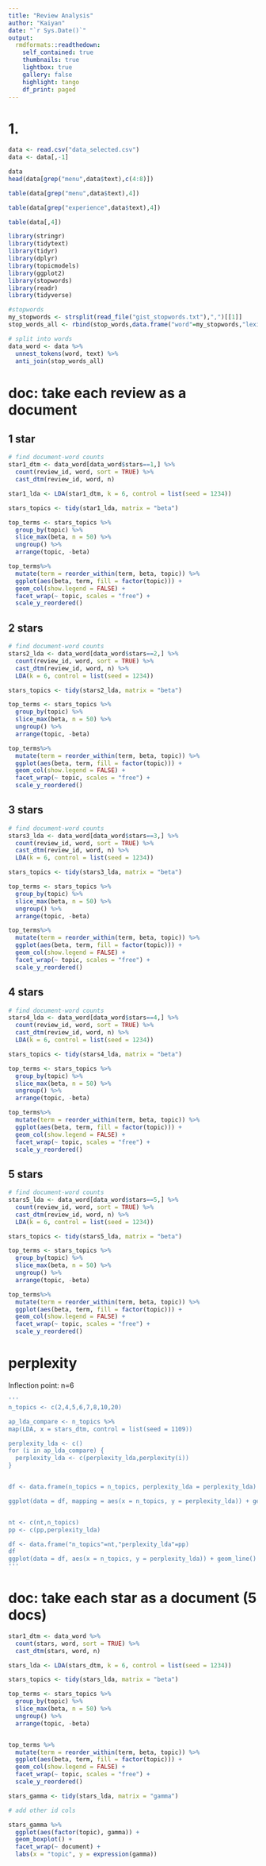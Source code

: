 ```yaml
---
title: "Review Analysis"
author: "Kaiyan"
date: "`r Sys.Date()`"
output:
  rmdformats::readthedown:
    self_contained: true
    thumbnails: true
    lightbox: true
    gallery: false
    highlight: tango
    df_print: paged
---
```

# 1.

```r
data <- read.csv("data_selected.csv")
data <- data[,-1]

data
head(data[grep("menu",data$text),c(4:8)])

table(data[grep("menu",data$text),4])

table(data[grep("experience",data$text),4])

table(data[,4])
```


```r
library(stringr)
library(tidytext)
library(tidyr)
library(dplyr)
library(topicmodels)
library(ggplot2)
library(stopwords)
library(readr)
library(tidyverse)
```




```r
#stopwords
my_stopwords <- strsplit(read_file("gist_stopwords.txt"),",")[[1]]
stop_words_all <- rbind(stop_words,data.frame("word"=my_stopwords,"lexicon"=rep("user",length(my_stopwords))))

# split into words
data_word <- data %>%
  unnest_tokens(word, text) %>%
  anti_join(stop_words_all)
```

# doc: take each review as a document

## 1 star
```r
# find document-word counts
star1_dtm <- data_word[data_word$stars==1,] %>%
  count(review_id, word, sort = TRUE) %>%
  cast_dtm(review_id, word, n)

star1_lda <- LDA(star1_dtm, k = 6, control = list(seed = 1234))

stars_topics <- tidy(star1_lda, matrix = "beta")

top_terms <- stars_topics %>%
  group_by(topic) %>%
  slice_max(beta, n = 50) %>% 
  ungroup() %>%
  arrange(topic, -beta) 

top_terms%>%
  mutate(term = reorder_within(term, beta, topic)) %>%
  ggplot(aes(beta, term, fill = factor(topic))) +
  geom_col(show.legend = FALSE) +
  facet_wrap(~ topic, scales = "free") +
  scale_y_reordered()

```

## 2 stars

```r
# find document-word counts
stars2_lda <- data_word[data_word$stars==2,] %>%
  count(review_id, word, sort = TRUE) %>%
  cast_dtm(review_id, word, n) %>%
  LDA(k = 6, control = list(seed = 1234))

stars_topics <- tidy(stars2_lda, matrix = "beta")

top_terms <- stars_topics %>%
  group_by(topic) %>%
  slice_max(beta, n = 50) %>% 
  ungroup() %>%
  arrange(topic, -beta) 

top_terms%>%
  mutate(term = reorder_within(term, beta, topic)) %>%
  ggplot(aes(beta, term, fill = factor(topic))) +
  geom_col(show.legend = FALSE) +
  facet_wrap(~ topic, scales = "free") +
  scale_y_reordered()

```


## 3 stars

```r
# find document-word counts
stars3_lda <- data_word[data_word$stars==3,] %>%
  count(review_id, word, sort = TRUE) %>%
  cast_dtm(review_id, word, n) %>%
  LDA(k = 6, control = list(seed = 1234))

stars_topics <- tidy(stars3_lda, matrix = "beta")

top_terms <- stars_topics %>%
  group_by(topic) %>%
  slice_max(beta, n = 50) %>% 
  ungroup() %>%
  arrange(topic, -beta) 

top_terms%>%
  mutate(term = reorder_within(term, beta, topic)) %>%
  ggplot(aes(beta, term, fill = factor(topic))) +
  geom_col(show.legend = FALSE) +
  facet_wrap(~ topic, scales = "free") +
  scale_y_reordered()

```

## 4 stars

```r
# find document-word counts
stars4_lda <- data_word[data_word$stars==4,] %>%
  count(review_id, word, sort = TRUE) %>%
  cast_dtm(review_id, word, n) %>%
  LDA(k = 6, control = list(seed = 1234))

stars_topics <- tidy(stars4_lda, matrix = "beta")

top_terms <- stars_topics %>%
  group_by(topic) %>%
  slice_max(beta, n = 50) %>% 
  ungroup() %>%
  arrange(topic, -beta) 

top_terms%>%
  mutate(term = reorder_within(term, beta, topic)) %>%
  ggplot(aes(beta, term, fill = factor(topic))) +
  geom_col(show.legend = FALSE) +
  facet_wrap(~ topic, scales = "free") +
  scale_y_reordered()

```

## 5 stars
```r
# find document-word counts
stars5_lda <- data_word[data_word$stars==5,] %>%
  count(review_id, word, sort = TRUE) %>%
  cast_dtm(review_id, word, n) %>%
  LDA(k = 6, control = list(seed = 1234))

stars_topics <- tidy(stars5_lda, matrix = "beta")

top_terms <- stars_topics %>%
  group_by(topic) %>%
  slice_max(beta, n = 50) %>% 
  ungroup() %>%
  arrange(topic, -beta) 

top_terms%>%
  mutate(term = reorder_within(term, beta, topic)) %>%
  ggplot(aes(beta, term, fill = factor(topic))) +
  geom_col(show.legend = FALSE) +
  facet_wrap(~ topic, scales = "free") +
  scale_y_reordered()

```




# perplexity

Inflection point: n=6
```r
'''
n_topics <- c(2,4,5,6,7,8,10,20)

ap_lda_compare <- n_topics %>%
map(LDA, x = stars_dtm, control = list(seed = 1109)) 

perplexity_lda <- c()
for (i in ap_lda_compare) {
  perplexity_lda <- c(perplexity_lda,perplexity(i))
}


df <- data.frame(n_topics = n_topics, perplexity_lda = perplexity_lda)

ggplot(data = df, mapping = aes(x = n_topics, y = perplexity_lda)) + geom_line() + geom_point()


nt <- c(nt,n_topics)
pp <- c(pp,perplexity_lda)

df <- data.frame("n_topics"=nt,"perplexity_lda"=pp)
df
ggplot(data = df, aes(x = n_topics, y = perplexity_lda)) + geom_line() + geom_point()
'''
```




# doc: take each star as a document (5 docs)
```r
star1_dtm <- data_word %>%
  count(stars, word, sort = TRUE) %>%
  cast_dtm(stars, word, n)

stars_lda <- LDA(stars_dtm, k = 6, control = list(seed = 1234))

stars_topics <- tidy(stars_lda, matrix = "beta")

top_terms <- stars_topics %>%
  group_by(topic) %>%
  slice_max(beta, n = 50) %>% 
  ungroup() %>%
  arrange(topic, -beta)


top_terms %>%
  mutate(term = reorder_within(term, beta, topic)) %>%
  ggplot(aes(beta, term, fill = factor(topic))) +
  geom_col(show.legend = FALSE) +
  facet_wrap(~ topic, scales = "free") +
  scale_y_reordered()

```


```r
stars_gamma <- tidy(stars_lda, matrix = "gamma")

# add other id cols

stars_gamma %>%
  ggplot(aes(factor(topic), gamma)) +
  geom_boxplot() +
  facet_wrap(~ document) +
  labs(x = "topic", y = expression(gamma))

```

